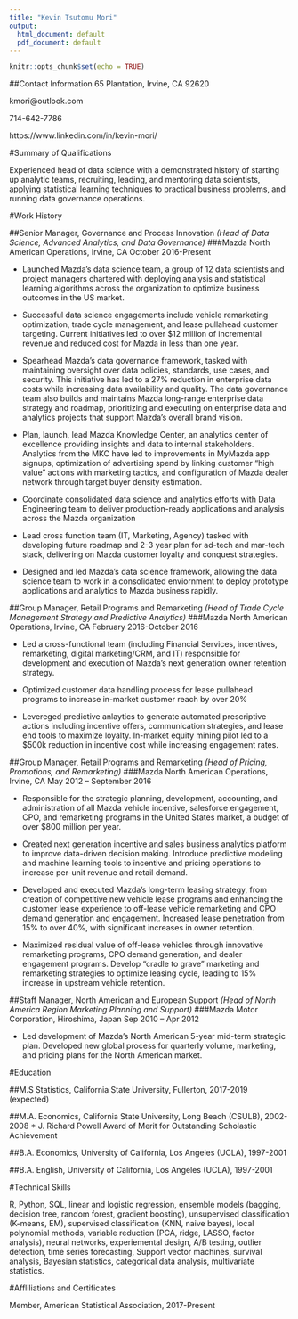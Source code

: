 ```yaml
---
title: "Kevin Tsutomu Mori"
output:
  html_document: default
  pdf_document: default
---
```


```r
knitr::opts_chunk$set(echo = TRUE)
```
##Contact Information
65 Plantation, Irvine, CA 92620

kmori@outlook.com

714-642-7786

https://www.linkedin.com/in/kevin-mori/

#Summary of Qualifications

Experienced head of data science with a demonstrated history of starting up analytic teams, recruiting, leading, and mentoring data scientists, applying statistical learning techniques to practical business problems, and running data governance operations.

#Work History

##Senior Manager, Governance and Process Innovation *(Head of Data Science, Advanced Analytics, and Data Governance)*
###Mazda North American Operations, Irvine, CA October 2016-Present

* Launched Mazda's data science team, a group of 12 data scientists and project managers chartered with deploying analysis and statistical learning algorithms across the organization to optimize business outcomes in the US market.

* Successful data science engagements include vehicle remarketing optimization, trade cycle management, and lease pullahead customer targeting.  Current initiatives led to over $12 million of incremental revenue and reduced cost for Mazda in less than one year.

* Spearhead Mazda's data governance framework, tasked with maintaining oversight over data policies, standards, use cases, and security.  This initiative has led to a 27% reduction in enterprise data costs while increasing data availability and quality. The data governance team also builds and maintains Mazda long-range enterprise data strategy and roadmap, prioritizing and executing on enterprise data and analytics projects that support Mazda's overall brand vision.

* Plan, launch, lead Mazda Knowledge Center, an analytics center of excellence providing insights and data to internal stakeholders.  Analytics from the MKC have led to improvements in MyMazda app signups, optimization of advertising spend by linking customer "high value" actions with marketing tactics, and configuration of Mazda dealer network through target buyer density estimation.

* Coordinate consolidated data science and analytics efforts with Data Engineering team to deliver production-ready applications and analysis across the Mazda organization

* Lead cross function team (IT, Marketing, Agency) tasked with developing future roadmap and 2-3 year plan for ad-tech and mar-tech stack, delivering on Mazda customer loyalty and conquest strategies.

* Designed and led Mazda's data science framework, allowing the data science team to work in a consolidated enviornment to deploy prototype applications and analytics to Mazda business rapidly.

##Group Manager, Retail Programs and Remarketing *(Head of Trade Cycle Management Strategy and Predictive Analytics)*
###Mazda North American Operations, Irvine, CA February 2016-October 2016

* Led a cross-functional team (including Financial Services, incentives, remarketing, digital marketing/CRM, and IT) responsible for development and execution of Mazda's next generation owner retention strategy.

* Optimized customer data handling process for lease pullahead programs to increase in-market customer reach by over 20% 

* Levereged predictive anlaytics to generate automated prescriptive actions including incentive offers, communication strategies, and lease end tools to maximize loyalty.  In-market equity mining pilot led to a $500k reduction in incentive cost while increasing engagement rates.

##Group Manager, Retail Programs and Remarketing *(Head of Pricing, Promotions, and Remarketing)*
###Mazda North American Operations, Irvine, CA May 2012 – September 2016

* Responsible for the strategic planning, development, accounting, and administration of all Mazda vehicle incentive, salesforce engagement, CPO, and remarketing programs in the United States market, a budget of over $800 million per year.

* Created next generation incentive and sales business analytics platform to improve data-driven decision making. Introduce predictive modeling and machine learning tools to incentive and pricing operations to increase per-unit revenue and retail demand.

* Developed and executed Mazda's long-term leasing strategy, from creation of competitive new vehicle lease programs and enhancing the customer lease experience to off-lease vehicle remarketing and CPO demand generation and engagement.  Increased lease penetration from 15% to over 40%, with significant increases in owner retention.

* Maximized residual value of off-lease vehicles through innovative remarketing programs, CPO demand generation, and dealer engagement programs. Develop “cradle to grave” marketing and remarketing strategies to optimize leasing cycle, leading to 15% increase in upstream vehicle retention.

##Staff Manager, North American and European Support *(Head of North America Region Marketing Planning and Support)*
###Mazda Motor Corporation, Hiroshima, Japan Sep 2010 – Apr 2012

* Led development of Mazda's North American 5-year mid-term strategic plan. Developed new global process for quarterly volume, marketing, and pricing plans for the North American market.

#Education

##M.S Statistics, California State University, Fullerton, 2017-2019 (expected)

##M.A. Economics, California State University, Long Beach (CSULB), 2002-2008
* J. Richard Powell Award of Merit for Outstanding Scholastic Achievement

##B.A. Economics, University of California, Los Angeles (UCLA), 1997-2001

##B.A. English, University of California, Los Angeles (UCLA), 1997-2001

#Technical Skills

R, Python, SQL, linear and logistic regression, ensemble models (bagging, decision tree, random forest, gradient boosting), unsupervised classification (K-means, EM), supervised classification (KNN, naive bayes), local polynomial methods, variable reduction (PCA, ridge, LASSO, factor analysis), neural networks, experiemental design, A/B testing, outlier detection, time series forecasting, Support vector machines, survival analysis, Bayesian statistics, categorical data analysis, multivariate statistics.


#Affliliations and Certificates

Member, American Statistical Association, 2017-Present